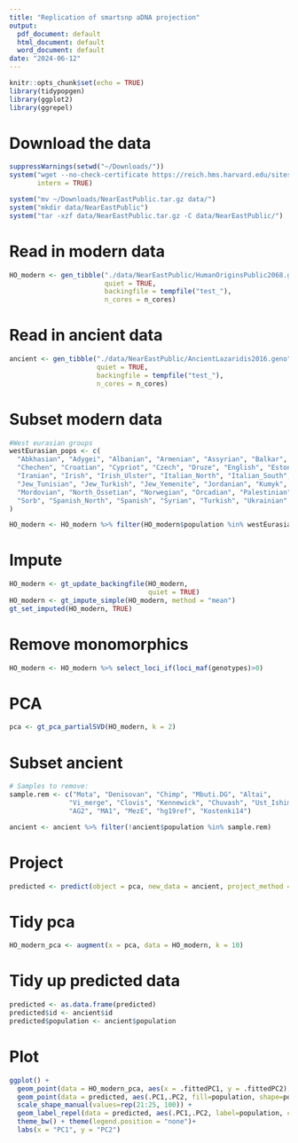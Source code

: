 ```yaml
---
title: "Replication of smartsnp aDNA projection"
output:
  pdf_document: default
  html_document: default
  word_document: default
date: "2024-06-12"
---
```


```r
knitr::opts_chunk$set(echo = TRUE)
library(tidypopgen)
library(ggplot2)
library(ggrepel)
```

# Download the data

```r
suppressWarnings(setwd("~/Downloads/"))
system("wget --no-check-certificate https://reich.hms.harvard.edu/sites/reich.hms.harvard.edu/files/inline-files/NearEastPublic.tar.gz",
       intern = TRUE)
```

```r
system("mv ~/Downloads/NearEastPublic.tar.gz data/")
system("mkdir data/NearEastPublic")
system("tar -xzf data/NearEastPublic.tar.gz -C data/NearEastPublic/")
```

# Read in modern data

```r
HO_modern <- gen_tibble("./data/NearEastPublic/HumanOriginsPublic2068.geno",
                        quiet = TRUE,
                        backingfile = tempfile("test_"),
                        n_cores = n_cores)
```


# Read in ancient data

```r
ancient <- gen_tibble("./data/NearEastPublic/AncientLazaridis2016.geno",
                      quiet = TRUE,
                      backingfile = tempfile("test_"),
                      n_cores = n_cores)
```

# Subset modern data

```r
#West eurasian groups 
westEurasian_pops <- c(
  "Abkhasian", "Adygei", "Albanian", "Armenian", "Assyrian", "Balkar", "Basque", "BedouinA", "BedouinB", "Belarusian", "Bulgarian", "Canary_Islander", 
  "Chechen", "Croatian", "Cypriot", "Czech", "Druze", "English", "Estonian", "Finnish", "French", "Georgian", "German", "Greek", "Hungarian", "Icelandic", 
  "Iranian", "Irish", "Irish_Ulster", "Italian_North", "Italian_South", "Jew_Ashkenazi", "Jew_Georgian", "Jew_Iranian", "Jew_Iraqi", "Jew_Libyan", "Jew_Moroccan", 
  "Jew_Tunisian", "Jew_Turkish", "Jew_Yemenite", "Jordanian", "Kumyk", "Lebanese_Christian", "Lebanese", "Lebanese_Muslim", "Lezgin", "Lithuanian", "Maltese", 
  "Mordovian", "North_Ossetian", "Norwegian", "Orcadian", "Palestinian", "Polish", "Romanian", "Russian", "Sardinian", "Saudi", "Scottish", "Shetlandic", "Sicilian", 
  "Sorb", "Spanish_North", "Spanish", "Syrian", "Turkish", "Ukrainian"
)

HO_modern <- HO_modern %>% filter(HO_modern$population %in% westEurasian_pops)
```

# Impute

```r
HO_modern <- gt_update_backingfile(HO_modern, 
                                   quiet = TRUE)
HO_modern <- gt_impute_simple(HO_modern, method = "mean")
gt_set_imputed(HO_modern, TRUE)
```

# Remove monomorphics

```r
HO_modern <- HO_modern %>% select_loci_if(loci_maf(genotypes)>0)
```

# PCA

```r
pca <- gt_pca_partialSVD(HO_modern, k = 2)
```

# Subset ancient

```r
# Samples to remove:
sample.rem <- c("Mota", "Denisovan", "Chimp", "Mbuti.DG", "Altai", 
               "Vi_merge", "Clovis", "Kennewick", "Chuvash", "Ust_Ishim", 
               "AG2", "MA1", "MezE", "hg19ref", "Kostenki14")

ancient <- ancient %>% filter(!ancient$population %in% sample.rem)
```


# Project

```r
predicted <- predict(object = pca, new_data = ancient, project_method = "least_squares", lsq_pcs = c(1,2))
```

# Tidy pca

```r
HO_modern_pca <- augment(x = pca, data = HO_modern, k = 10)
```

# Tidy up predicted data

```r
predicted <- as.data.frame(predicted)
predicted$id <- ancient$id
predicted$population <- ancient$population
```

# Plot 

```r
ggplot() + 
  geom_point(data = HO_modern_pca, aes(x = .fittedPC1, y = .fittedPC2), alpha=0.5) +
  geom_point(data = predicted, aes(.PC1,.PC2, fill=population, shape=population), size=3) +
  scale_shape_manual(values=rep(21:25, 100)) +
  geom_label_repel(data = predicted, aes(.PC1,.PC2, label=population, col=population), alpha=0.7, segment.color="NA") +
  theme_bw() + theme(legend.position = "none")+
  labs(x = "PC1", y = "PC2")

```

```r

```




